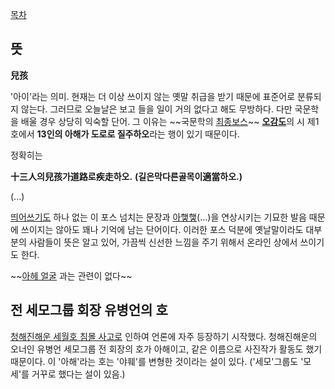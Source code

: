 [[목차]]


== 뜻 ==
'''兒孩'''

'아이'라는 의미. 현재는 더 이상 쓰이지 않는 옛말 취급을 받기 때문에 표준어로 분류되지 않는다. 그러므로 오늘날은 보고 들을 일이 거의 없다고 해도 무방하다. 다만 국문학을 배울 경우 상당히 익숙할 단어. 그 이유는 ~~국문학의 [[최종보스]]~~ '''[[오감도]]'''의 시 제1호에서 '''13인의 아해가 도로로 질주하오'''라는 행이 있기 때문이다.

정확히는

'''十三人의兒孩가道路로疾走하오.'''
'''(길은막다른골목이適當하오.)'''

(...)

[[띄어쓰기]]도 하나 없는 이 포스 넘치는 문장과 [[아햏햏]](...)을 연상시키는 기묘한 발음 때문에 쓰이지는 않아도 꽤나 기억에 남는 단어이다. 이러한 포스 덕분에 옛날말이라도 대부분의 사람들이 뜻은 알고 있어, 가끔씩 신선한 느낌을 주기 위해서 온라인 상에서 쓰이기도 한다.

~~[[아헤 얼굴]] 과는 관련이 없다~~

== 전 세모그룹 회장 유병언의 호 ==
[[청해진해운 세월호 침몰 사고]]로 인하여 언론에 자주 등장하기 시작했다. 청해진해운의 오너인 유병언 세모그룹 전 회장의 호가 아해이고, 같은 이름으로 사진작가 활동도 했기 때문이다. 이 '아해'라는 호는 '야훼'를 변형한 것이라는 설이 있다. ('세모'그룹도 '모세'를 거꾸로 했다는 설이 있음.)
